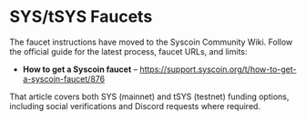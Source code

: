 # SYS/tSYS Faucets

The faucet instructions have moved to the Syscoin Community Wiki. Follow the official guide for the latest process, faucet URLs, and limits:

- **How to get a Syscoin faucet** – https://support.syscoin.org/t/how-to-get-a-syscoin-faucet/876

That article covers both SYS (mainnet) and tSYS (testnet) funding options, including social verifications and Discord requests where required.
